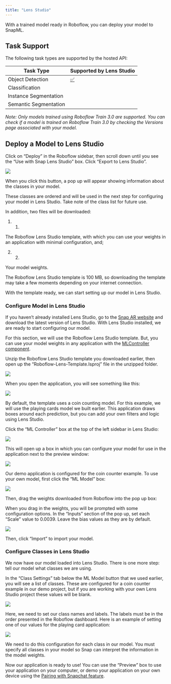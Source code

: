 ```yaml
---
title: "Lens Studio"
---
```


With a trained model ready in Roboflow, you can deploy your model to SnapML.

## Task Support

The following task types are supported by the hosted API:

| Task Type             | Supported by Lens Studio                         |
| --------------------- | ------------------------------------------------ |
| Object Detection      | [✅](https://emojipedia.org/check-mark-button/) |
| Classification        |                                                 |
| Instance Segmentation |                                                 |
| Semantic Segmentation |                                                 |

_Note: Only models trained using Roboflow Train 3.0 are supported. You can check if a model is trained on Roboflow Train 3.0 by checking the Versions page associated with your model._

## Deploy a Model to Lens Studio

Click on “Deploy” in the Roboflow sidebar, then scroll down until you see the “Use with Snap Lens Studio” box. Click “Export to Lens Studio”.


![](https://lh5.googleusercontent.com/HbE_7PuAAyj4xpQAd1mrJlOESybVheHy-lUF3BJcSbE_i0tpV7qPjrmRdKWBQ_3iZby6Dr-Uz0oRdUDbPRkJh3A9XXVafpoB0T7HgmdvQYC_w3hGqCcx3gMcd3l-ztKgCaKCiOIaT8B3y_BFseWDBY0)

When you click this button, a pop up will appear showing information about the classes in your model.

These classes are ordered and will be used in the next step for configuring your model in Lens Studio. Take note of the class list for future use.

In addition, two files will be downloaded:

1. 1.  
The Roboflow Lens Studio template, with which you can use your weights in an application with minimal configuration, and;

2. 2.  
Your model weights.

The Roboflow Lens Studio template is 100 MB, so downloading the template may take a few moments depending on your internet connection.

With the template ready, we can start setting up our model in Lens Studio.

### Configure Model in Lens Studio

If you haven’t already installed Lens Studio, go to the [Snap AR website](https://ar.snap.com/lens-studio) and download the latest version of Lens Studio. With Lens Studio installed, we are ready to start configuring our model.

For this section, we will use the Roboflow Lens Studio template. But, you can use your model weights in any application with the [MLController component](https://docs.snap.com/lens-studio/references/templates/ml/object-detection).

Unzip the Roboflow Lens Studio template you downloaded earlier, then open up the “Roboflow-Lens-Template.Isproj” file in the unzipped folder.


![](https://lh4.googleusercontent.com/5KOjmy17im2oQ0rwTfZvFYVOTa9E-QDJTm_fR_8hNvL9wBYkX0vAMHBjFkxx6gmdW-L0bSyhUamn-1bjWAKo5gVNokHeN11oj3rBkA-7-XPHJqlS7Wqwz1Bqvk8Lo0hODZRh64eye-fgOKzpvqHbVhw)


When you open the application, you will see something like this:


![](https://lh4.googleusercontent.com/eWdhDrct6IDXCD1x9vsb1B4XOaiVKNCv2c6FepMK4oQRLeV9M_UeMh9ook6nDqHz3DDX29c5hJIWelGEYqtRutFU3obL9ecVylj7YyTmett3VSB_ZmvihJ__CI0joV10fh2_mV0I53TDSbU-lRd3Zbw)


By default, the template uses a coin counting model. For this example, we will use the playing cards model we built earlier. This application draws boxes around each prediction, but you can add your own filters and logic using Lens Studio.

Click the “ML Controller” box at the top of the left sidebar in Lens Studio:


![](https://lh5.googleusercontent.com/Y3-dqMnf9pRu8XkSjOcudoEBf8ZSGQl9btO-Mxks_OhJkixfeV8ap-s958fLxSbld7bS_qLXfINkNoNLp2j1FQRiDnkcclKv1kZHmiDGtrcvczvkHfvrJKwjt0XR2BedWffLNp1DuZ5QKGdsSoQJMuM)


This will open up a box in which you can configure your model for use in the application next to the preview window:


![](https://lh5.googleusercontent.com/5wPww2mRXC6bPD5DYmjIwCe1SeD14ajvTwNV2hwAPyvQGcmSrW9lns6LewnLOuCDjeHdzTygV2juaMXiZ3FcycsBTSLsvwAmgzOt2QDDhP20gboKUPCYcqbK3mO768YYSgm4k3GaN5HO_ewK7mf1cXw)


Our demo application is configured for the coin counter example. To use your own model, first click the “ML Model” box:


![](https://lh3.googleusercontent.com/OkWqq6COTZtmHnCwr_gUYWi7o0n7lmbKxMxuJ_D-EGcIOBCDpNfSoLHD7Ac1doWd0kLcNtMtKdCGibWNNXHywqTLFgUzZeS341yncJdamYbO4eytaWLb1f69VRwqoH8sU7fv63Pi-LGipJZnUFuPbVg)


Then, drag the weights downloaded from Roboflow into the pop up box:

When you drag in the weights, you will be prompted with some configuration options. In the “Inputs” section of the pop up, set each “Scale” value to 0.0039\. Leave the bias values as they are by default.


![](https://lh6.googleusercontent.com/RscT9bOvkBCSz6VUQBx5oEI4SlrfprAzmsb0iCgLxozyh2_k723Cpa1d-OpqIYcq3_syUkhz1tuMJWEbwyFHzTziy-S3b6pzZuCvCtMzj9_SU4vFFPDwYKgphiyUzVkvHifF8aWnKdmsVJbdWhMmDRY)


Then, click “Import” to import your model.

### Configure Classes in Lens Studio

We now have our model loaded into Lens Studio. There is one more step: tell our model what classes we are using.

In the “Class Settings” tab below the ML Model button that we used earlier, you will see a list of classes. These are configured for a coin counter example in our demo project, but if you are working with your own Lens Studio project these values will be blank.


![](https://lh5.googleusercontent.com/n4pbjCm1SKo2KpnoCXGB9ikeNPLlRXE7oaS7Aq4DzCFCG9NlcewJx6eqdJPaq4WvYFQKggCQWASZdmX8shBYeb9dWe7i6nVucEGJanZCIYyY9nXR3j9JXQj1PvKDdN5f-dDUVsIk53QVQsUeE_sO57k)


Here, we need to set our class names and labels. The labels must be in the order presented in the Roboflow dashboard. Here is an example of setting one of our values for the playing card application:


![](https://lh5.googleusercontent.com/KkSCIgEVtfMciDaG9NtaPhz0zwlBvWnj7QyBuSKr1-BwlZl_gOvp3zoCTl4fNfb91dhDC46b_hQ2W5k9sY83t28uMLW3VREm5NNHB3y2V_B_qk4ry6APE6MUFbIOrRu7pjzBiD5dDOecsuLDaYXyn4w)


We need to do this configuration for each class in our model. You must specify all classes in your model so Snap can interpret the information in the model weights.

Now our application is ready to use! You can use the “Preview” box to use your application on your computer, or demo your application on your own device using the [Pairing with Snapchat feature](https://docs.snap.com/lens-studio/references/guides/general/pairing-to-snapchat).